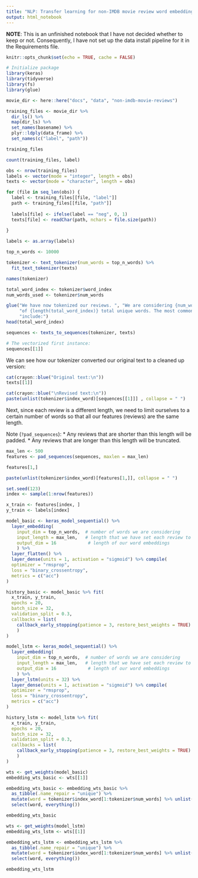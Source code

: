 ```yaml
---
title: "NLP: Transfer learning for non-IMDB movie review word embeddings"
output: html_notebook
---
```


__NOTE__: This is an unfinished notebook that I have not decided whether to keep
or not. Consequently, I have not set up the data install pipeline for it in the
Requirements file.


```r
knitr::opts_chunk$set(echo = TRUE, cache = FALSE)

# Initialize package
library(keras)
library(tidyverse)
library(fs)
library(glue)
```

```r
movie_dir <- here::here("docs", "data", "non-imdb-movie-reviews")
```

```r
training_files <- movie_dir %>%
  dir_ls() %>%
  map(dir_ls) %>%
  set_names(basename) %>%
  plyr::ldply(data_frame) %>%
  set_names(c("label", "path"))

training_files
```

```r
count(training_files, label)
```

```r
obs <- nrow(training_files)
labels <- vector(mode = "integer", length = obs)
texts <- vector(mode = "character", length = obs)

for (file in seq_len(obs)) {
  label <- training_files[[file, "label"]]
  path <- training_files[[file, "path"]]
  
  labels[file] <- ifelse(label == "neg", 0, 1)
  texts[file] <- readChar(path, nchars = file.size(path)) 
  
}
```

```r
labels <- as.array(labels)
```

```r
top_n_words <- 10000

tokenizer <- text_tokenizer(num_words = top_n_words) %>% 
  fit_text_tokenizer(texts)

names(tokenizer)
```

```r
total_word_index <- tokenizer$word_index
num_words_used <- tokenizer$num_words

glue("We have now tokenized our reviews. ", "We are considering {num_words_used} ",
     "of {length(total_word_index)} total unique words. The most common words ",
     "include:")
head(total_word_index)
```


```r
sequences <- texts_to_sequences(tokenizer, texts)

# The vectorized first instance:
sequences[[1]]
```

We can see how our tokenizer converted our original text to a cleaned up 
version:

```r
cat(crayon::blue("Original text:\n"))
texts[[1]]

cat(crayon::blue("\nRevised text:\n"))
paste(unlist(tokenizer$index_word)[sequences[[1]]] , collapse = " ")
```

Next, since each review is a different length, we need to limit ourselves to a
certain number of words so that all our features (reviews) are the same length. 

Note (`?pad_sequences`):
* Any reviews that are shorter than this length will be padded.
* Any reviews that are longer than this length will be truncated.

```r
max_len <- 500
features <- pad_sequences(sequences, maxlen = max_len)
```

```r
features[1,]
```

```r
paste(unlist(tokenizer$index_word)[features[1,]], collapse = " ")
```

```r
set.seed(123)
index <- sample(1:nrow(features))

x_train <- features[index, ]
y_train <- labels[index]
```

```r
model_basic <- keras_model_sequential() %>%
  layer_embedding(
    input_dim = top_n_words,  # number of words we are considering
    input_length = max_len,   # length that we have set each review to
    output_dim = 16            # length of our word embeddings
    ) %>%  
  layer_flatten() %>%
  layer_dense(units = 1, activation = "sigmoid") %>% compile(
  optimizer = "rmsprop",
  loss = "binary_crossentropy",
  metrics = c("acc")
)

history_basic <- model_basic %>% fit(
  x_train, y_train,
  epochs = 20,
  batch_size = 32,
  validation_split = 0.3,
  callbacks = list(
    callback_early_stopping(patience = 3, restore_best_weights = TRUE)
    )
)
```

```r
model_lstm <- keras_model_sequential() %>%
  layer_embedding(
    input_dim = top_n_words,  # number of words we are considering
    input_length = max_len,   # length that we have set each review to
    output_dim = 16            # length of our word embeddings
    ) %>%  
  layer_lstm(units = 32) %>%
  layer_dense(units = 1, activation = "sigmoid") %>% compile(
  optimizer = "rmsprop",
  loss = "binary_crossentropy",
  metrics = c("acc")
)

history_lstm <- model_lstm %>% fit(
  x_train, y_train,
  epochs = 20,
  batch_size = 32,
  validation_split = 0.3,
  callbacks = list(
    callback_early_stopping(patience = 3, restore_best_weights = TRUE)
    )
)
```

```r
wts <- get_weights(model_basic)
embedding_wts_basic <- wts[[1]]

embedding_wts_basic <- embedding_wts_basic %>% 
  as_tibble(.name_repair = "unique") %>%
  mutate(word = tokenizer$index_word[1:tokenizer$num_words] %>% unlist()) %>%
  select(word, everything())

embedding_wts_basic
```

```r
wts <- get_weights(model_lstm)
embedding_wts_lstm <- wts[[1]]

embedding_wts_lstm <- embedding_wts_lstm %>% 
  as_tibble(.name_repair = "unique") %>%
  mutate(word = tokenizer$index_word[1:tokenizer$num_words] %>% unlist()) %>%
  select(word, everything())

embedding_wts_lstm
```


